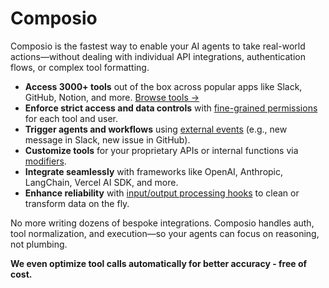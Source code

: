 # Composio

Composio is the fastest way to enable your AI agents to take real-world actions—without dealing with individual API integrations, authentication flows, or complex tool formatting.

* **Access 3000+ tools** out of the box across popular apps like Slack, GitHub, Notion, and more. [Browse tools →](/tools/)
* **Enforce strict access and data controls** with [fine-grained permissions](/docs/authenticating-tools) for each tool and user.
* **Trigger agents and workflows** using [external events](/docs/using-triggers) (e.g., new message in Slack, new issue in GitHub).
* **Customize tools** for your proprietary APIs or internal functions via [modifiers](/docs/modifiers/schema-modifiers).
* **Integrate seamlessly** with frameworks like OpenAI, Anthropic, LangChain, Vercel AI SDK, and more.
* **Enhance reliability** with [input/output processing hooks](/docs/modifiers/before-execution) to clean or transform data on the fly.

No more writing dozens of bespoke integrations. Composio handles auth, tool normalization, and execution—so your agents can focus on reasoning, not plumbing.

**We even optimize tool calls automatically for better accuracy - free of cost.**
